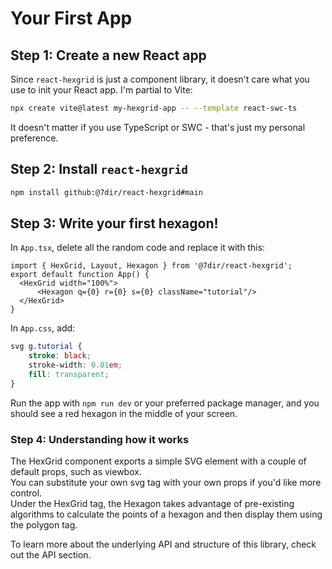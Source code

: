 
<Meta title="Getting Started/Your First App"/>

# Your First App

## Step 1: Create a new React app
Since `react-hexgrid` is just a component library, it doesn't care what you use to init your React app.  I'm partial to Vite:
```bash
npx create vite@latest my-hexgrid-app -- --template react-swc-ts
```

It doesn't matter if you use TypeScript or SWC - that's just my personal preference.

## Step 2: Install `react-hexgrid`

```bash
npm install github:@7dir/react-hexgrid#main
```

## Step 3: Write your first hexagon!

In `App.tsx`, delete all the random code and replace it with this:

```tsx
import { HexGrid, Layout, Hexagon } from '@7dir/react-hexgrid';
export default function App() {
  <HexGrid width="100%">
      <Hexagon q={0} r={0} s={0} className="tutorial"/>
  </HexGrid>
}
```

In `App.css`, add:

```css
svg g.tutorial {
    stroke: black;
    stroke-width: 0.01em;
    fill: transparent;
}
```

Run the app with `npm run dev` or your preferred package manager, and you should see a red hexagon in the middle of your screen.

  <Story of={HexagonStory.Default} />


### Step 4: Understanding how it works

The HexGrid component exports a simple SVG element with a couple of default props, such as viewbox.  
You can substitute your own svg tag with your own props if you'd like more control.  
Under the HexGrid tag, the Hexagon takes advantage of pre-existing algorithms to calculate the points
of a hexagon and then display them using the polygon tag.


To learn more about the underlying API and structure of this library, check out the API section.